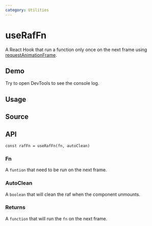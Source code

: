 ```yaml
---
category: Utilities
---
```


# useRafFn


<HooksType category="Utilities" lowLevel />

A React Hook that run a function only once on the next frame using [requestAnimationFrame](https://developer.mozilla.org/en-US/docs/Web/API/window/requestAnimationFrame).

## Demo

Try to open DevTools to see the console log.


<App />

## Usage



## Source


<Source />

## API

```tsx
const rafFn = useRafFn(fn, autoClean)
```

### Fn

A `funtion` that need to be run on the next frame.

### AutoClean

A `boolean` that will clean the raf when the component unmounts.

### Returns

A `function` that will run the `fn` on the next frame.
